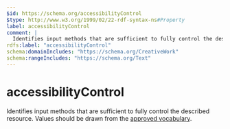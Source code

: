 ```yaml
---
$id: https://schema.org/accessibilityControl
$type: http://www.w3.org/1999/02/22-rdf-syntax-ns#Property
label: accessibilityControl
comment: |
  Identifies input methods that are sufficient to fully control the described resource. Values should be drawn from the [approved vocabulary](https://www.w3.org/2021/a11y-discov-vocab/latest/#accessibilityControl-vocabulary).
rdfs:label: "accessibilityControl"
schema:domainIncludes: "https://schema.org/CreativeWork"
schema:rangeIncludes: "https://schema.org/Text"
---
```


# accessibilityControl

Identifies input methods that are sufficient to fully control the described resource. Values should be drawn from the [approved vocabulary](https://www.w3.org/2021/a11y-discov-vocab/latest/#accessibilityControl-vocabulary).

